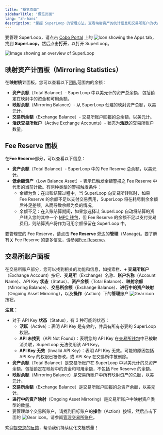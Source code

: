 ```yaml
---
title: "概览页面"
sidebarTitle: "概览页面"
lang: "zh-hans"
description: "掌握 SuperLoop 的管理方法，查看映射资产的统计信息和交易所账户的状态。"
---
```


要管理 SuperLoop，请点击 [Cobo Portal](https://portal.cobo.com/login) 上的 <img src="/en/images/common/icon_apps.svg" className="icon" alt="Icon showing the Apps tab"/>，找到 **SuperLoop**，然后点击**打开**，以打开 SuperLoop。

<img src="/cn/images/portal-apps/superloop/superloop-overview.svg" className="screenshot_full_screen" alt="Image showing an overview of SuperLoop" />


## 映射资产计面板（Mirroring Statistics）

在**映射统计**面板，您可以查看以下[团队](/cn/portal/organization/introduction)范围内的余额：

- **资产余额**（Total Balance）- SuperLoop 中以美元计的资产总余额，包括锁定在映射中的资金和可用余额。
- **映射余额**（Mirroring Balance）- 从 SuperLoop 创建的映射资产总额，以美元计。
- **交易所余额**（Exchange Balance）- 交易所账户回报的总余额，以美元计。
- **活跃交易所账户**（Active Exchange Accounts）- 状态为**活跃**的交易所账户数量。

## Fee Reserve 面板

在**Fee Reserve**部分，可以查看以下信息：

- **资产余额**（Total Balance）- SuperLoop 中的 Fee Reserve 总余额，以美元计。
- **低余额资产**（Low Balance Asset）- 表示已触发余额警报之 Fee Reserve 中代币的当前计数。有两种类型的警报触发条件：
   - 余额为负：在出账结算过程中，当 SuperLoop 向交易所转账时，如果 Fee Reserve 的余额不足以支付交易费用，SuperLoop 将在耗尽剩余余额后补足差额，从而导致余额为负的情况。
   - 余额不足：在入账结算期间，如果您选择让 SuperLoop 自动将结算的资产转入您的其中一个 [MPC 钱包](/cn/portal/mpc-wallets/introduction)，但 Fee Reserve 的余额不足以支付交易费用，则结算资产将作为可用余额保留在 SuperLoop 中。

要管理您的 Fee Reserve，请点击 **Fee Reserve** 旁边的**管理**（Manage)。要了解有关 Fee Reserve 的更多信息，请参阅[Fee Reserve](/cn/apps/superloop/manage-fee-reserve)。

## 交易所账户面板

在交易所账户部分，您可以找到相关的功能和信息，如搜索栏、**+ 交易所账户**（Exchange Account）按钮、**交易所**（Exchange）名称、**账户名称**（Account Name）、API Key **状态**（Status）、**资产余额**（Total Balance）、**映射余额**（Mirroring Balance）、**交易所余额**（Exchange Balance）、**进行中的资产映射**（Ongoing Asset Mirroring），以及**操作**（Action）下的**管理**账户 <img src="/en/images/common/icon_advanced.svg" className="icon" alt="Gear icon"/> 按钮。

**注意：**

- 对于 API Key **状态**（Status），有 3 种可能的状态：
   - **活跃**（Active）：表明 API Key 是有效的，并具有所有必要的 SuperLoop 权限。
   - **API 未找到**（API Not Found）：表明您的 API Key 在[交易所钱包](/cn/portal/exchange-wallets/introduction)中已被取消关联，SuperLoop 无法使用该 API Key。
   - **API Key 无效**（Invalid API Key）：表明 API Key 无效。可能的原因包括 API Key 的权限已被修改，或 API Key 在交易所中被删除。
- **资产余额**（Total Balance）是交易所账户在 SuperLoop 中以美元计的总资产余额，包括锁定在映射中的资金和可用余额，不包括 Fee Reserve 的余额。
- **映射余额**（Mirroring Balance）是交易所账户中所有映射资产的总额，以美元计。
- **交易所余额**（Exchange Balance）是交易所账户回报的总资产余额，以美元计。
- **进行中的资产映射**（Ongoing Asset Mirroring）是交易所账户中映射资产类型的数量。
- 要管理单个交易所账户，请找到目标账户的**操作**（Action）按钮，然后点击下面的 <img src="/en/images/common/icon_advanced.svg" className="icon" alt="Gear icon"/>。请参阅[管理交易所账户](/cn/apps/superloop/manage-an-exchange-account)。

<Tip>欢迎[提交您的反馈](https://forms.zohopublic.com/cobo/form/DocumentFeedbackForm/formperma/QvLOhxJv1_JMsJ-1dleZ8Itb_7rzN-LtgvsDdxosoVI?referrername=manuals)，帮助我们持续优化文档质量！</Tip>